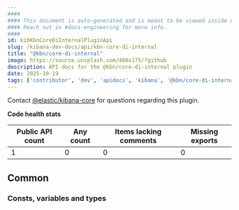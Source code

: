 ```yaml
---
####
#### This document is auto-generated and is meant to be viewed inside our experimental, new docs system.
#### Reach out in #docs-engineering for more info.
####
id: kibKbnCoreDiInternalPluginApi
slug: /kibana-dev-docs/api/kbn-core-di-internal
title: "@kbn/core-di-internal"
image: https://source.unsplash.com/400x175/?github
description: API docs for the @kbn/core-di-internal plugin
date: 2025-10-19
tags: ['contributor', 'dev', 'apidocs', 'kibana', '@kbn/core-di-internal']
---
```




Contact [@elastic/kibana-core](https://github.com/orgs/elastic/teams/kibana-core) for questions regarding this plugin.

**Code health stats**

| Public API count  | Any count | Items lacking comments | Missing exports |
|-------------------|-----------|------------------------|-----------------|
| 1 | 0 | 0 | 0 |

## Common

### Consts, variables and types
<DocDefinitionList data={kbnCoreDiInternalObj.common.misc}/>

